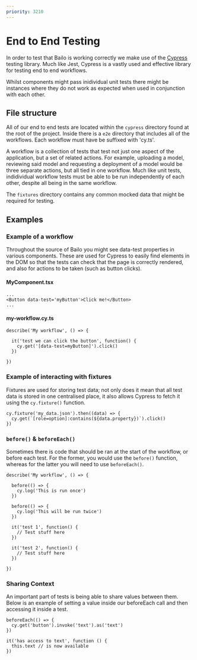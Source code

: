 ```yaml
---
priority: 3210
---
```



# End to End Testing

In order to test that Bailo is working correctly we make use of the [Cypress](https://www.cypress.io/) testing library. Much like Jest, Cypress is
a vastly used and effective library for testing end to end workflows. 

Whilst components might pass inidividual unit tests there might be instances where they do not work as expected when used in conjunction with each other. 

## File structure

All of our end to end tests are located within the `cypress` directory found at the root of the project. Inside there is a `e2e` directory that includes 
all of the workflows. Each workflow must have be suffixed with 'cy.ts'.

A workflow is a collection of tests that test not just one aspect of the application, but a set of related actions. For example, uploading a model, reviewing said model
and requesting a deployment of a model would be three separate actions, but all tied in one workflow. Much like unit tests, indidividual workflow tests must be able 
to be run independently of each other, despite all being in the same workflow. 

The `fixtures` directory contains any common mocked data that might be required for testing.

## Examples

### Example of a workflow

Throughout the source of Bailo you might see data-test properties in various components. These are used for Cypress to easily find elements in the DOM
so that the tests can check that the page is correctly rendered, and also for actions to be taken (such as button clicks).

#### MyComponent.tsx
```
...
<Button data-test='myButton'>Click me!</Button>
...
```

#### my-workflow.cy.ts
```
describe('My workflow', () => {

  it('test we can click the button', function() {
    cy.get('[data-test=myButton]').click()
  })

})
```

### Example of interacting with fixtures

Fixtures are used for storing test data; not only does it mean that all test data is stored in one centralised place, it also allows Cypress to fetch it using the 
`cy.fixture()` function.

```
cy.fixture('my_data.json').then((data) => {
  cy.get(`[role=option]:contains(${data.property})`).click()
})
```

### `before()` & `beforeEach()`

Sometimes there is code that should be ran at the start of the workflow, or before each test. For the former, you would use the `before()` function, whereas for 
the latter you will need to use `beforeEach()`. 

```
describe('My workflow', () => {

  before(() => {
    cy.log('This is run once')
  })

  before(() => {
    cy.log('This will be run twice')
  })

  it('test 1', function() {
    // Test stuff here
  })

  it('test 2', function() {
    // Test stuff here
  })

})
```

### Sharing Context

An important part of tests is being able to share values between them. Below is an example of setting a value inside our beforeEach call and then accessing it 
inside a test.

```
beforeEach(() => {
  cy.get('button').invoke('text').as('text')
})

it('has access to text', function () {
  this.text // is now available
})
```

